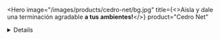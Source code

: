 <Hero
  image="/images/products/cedro-net/bg.jpg"
  title={<>Aisla y dale una terminación agradable <strong className="font-poppins-semibold block">a tus ambientes!</strong></>}
  product="Cedro Net"
>
  <Benefits
    icon="/images/products/cedro-net/benefit-1.svg"
    text="Aisle"
  />
  <Benefits
    icon="/images/products/cedro-net/benefit-2.svg"
    text="Ahorre"
  />
  <Benefits
    icon="/images/products/cedro-net/benefit-3.svg"
    text="Decore"
  />
</Hero>
<Details
  image="/images/products/cedro-net/detail.jpg"
  alt="Cedro Net"
>
  <img
    src="/images/products/cedro-net/logo.jpg"
    alt="Logo Cedro Net"
    className="w-36"
  />
  <h2 className="text-xl md:text-2xl font-poppins-light text-gray-700 sm:leading-tight mt-2">
    Aislante decorativo
    <strong className="font-poppins-semibold">para techos</strong>
  </h2>
  <div className="text-gray-600 font-poppins-regular">
    Respondiendo a las nuevas tendencias del mercado, <strong className="font-poppins-semibold">ISOLANT S.A.</strong> pone a su disposición una novedosa línea de aislantes con terminación madera, fáciles de colocar para cualquiera que quiera aislar su quincho, cuarto, galponcito, etc.
  </div>
  <div className="text-gray-600 font-poppins-regular">
    ISOLANT <strong className="font-poppins-semibold">Cedro NET</strong> agrega belleza a sus techos y al mismo tiempo aislación térmica, logrando ambientes estéticos y confortables.
  </div>
  <ul className="flex flex-col gap-1 mt-2">
    <li><h3 className="font-poppins-medium uppercase tracking-wider text-xs text-primary">Además:</h3></li>
    <li className="text-gray-600 font-poppins-regular">Evitan la condensación.</li>
    <li className="text-gray-600 font-poppins-regular">Termosoldables.</li>
    <li className="text-gray-600 font-poppins-regular">Clase RE2. Muy baja propagación de llama.</li>
  </ul>
</Details>
<Downloads>
  <DownloadCard
    title="Catálogo de vivienda"
    format="Formato: PDF"
    file="/downloads/catalogo-vivienda.pdf"
    icon="/images/icons/book.svg"
  />
  <DownloadCard
    title="Volante Cedro NET"
    format="Formato: PDF"
    file="/downloads/volante-cedro-net.pdf"
    icon="/images/icons/file.svg"
  />
  <DownloadCard
    title="¿Qué tipo de techo querés aislar?"
    format="Formato: PDF"
    file="/downloads/que-tipo-de-techo-queres-aislar.pdf"
    icon="/images/icons/file.svg"
  />
  <DownloadCard
    title="Tríptipo Industria Vivienda"
    format="Formato: AI"
    file="/downloads/triptico-industria-vivienda.ai"
    icon="/images/icons/file.svg"
  />
</Downloads>
<TechnicalInformation
  product="Cedro NET"
  productImage="/images/products/cedro-net/product.png"
>
  <TechnicalInformationItem
    title="Resitencia Térmica"
    text="0.23 m².K/w"
  />
  <TechnicalInformationItem
    title="Propagación de llama"
    text="Clase RE2 Muy baja propagación de llama."
  />
  <TechnicalInformationItem
    title="Densidad de humos"
    text="Nivel 1 (IRAM 11912). CO2 + H20 + calor únicamente. No desprende gases envenenantes."
  />
  <TechnicalInformationItem
    title="Estructura de celda"
    text="Cerrada"
  />
  <TechnicalInformationItem 
    title="Espesor"
    text="10, 15 y 20 mm"
  />
  <TechnicalInformationItem
    title="Densidad"
    text="20-30 kg m3 (ASTM D 1622)"
  />
  <TechnicalInformationItem
    title="Conductividad térmica de la espuma"
    text="0.035 a 0.045 W/m°C (ASTM C518)"
  />
  <TechnicalInformationItem
    title="Permeabilidad al agua"
    text="Impermeable (Dir. UEAtc.)"
  />
  <TechnicalInformationItem
    title="Absorción del agua"
    text="1.2% V/V (42.6% P/P) (IRAM 1582)"
  />
  <TechnicalInformationItem
    title="Permeancia al vapor de agua"
    text="0.033 g/m2hkPa (IRAM 1735 - ASTM E-96)"
  />
  <TechnicalInformationItem
    title="Aislamiento a ruidos de impacto"
    text="19 dBA (IRAM 4063 Parte V y VII)"
  />
  <TechnicalInformationItem
    title="Estabilidad dimensional bajo calor longitudinal"
    text="-4.5/-4.2%"
  />
  <TechnicalInformationItem
    title="Estabilidad dimensional bajo calor transversal"
    text="+0.3/+0.8 (70°C x 22hs)"
  />
  <TechnicalInformationItem
    title="Resistencia a los aceites minerales"
    text="SAE 30 15 días 23°C"
  />
  <TechnicalInformationItem
    title="Resistencia al ozono"
    text="No hay agrietamiento (ASTM D 1171)"
  />
  <TechnicalInformationItem
    title="Permeabilidad a los rayos de luz"
    text="52-63% (Espectro fotómetro)"
  />
</TechnicalInformation>
<Instructions
  product="Cedro NET"
  instructions={['Cedro NET sobre techo de madera', 'Cedro NET sobre techo de chapa']}
/>